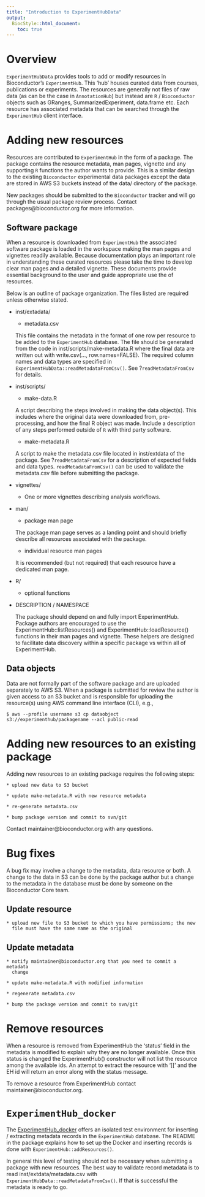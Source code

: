 ```yaml
---
title: "Introduction to ExperimentHubData"
output:
  BiocStyle::html_document:
    toc: true
---
```

<!--
%% \VignetteEngine{knitr::rmarkdown}
%\VignetteIndexEntry{Introduction to ExperimentHubData}
-->


# Overview

`ExperimentHubData` provides tools to add or modify resources in 
Bioconductor's `ExperimentHub`. This 'hub' houses curated data from courses,
publications or experiments.  The resources are generally not files of raw data 
(as can be the case in `AnnotationHub`) but instead are `R` / `Bioconductor` 
objects such as GRanges, SummarizedExperiment, data.frame etc.  Each resource 
has associated metadata that can be searched through the `ExperimentHub` client interface.


# Adding new resources

Resources are contributed to `ExperimentHub` in the form of a package.  The
package contains the resource metadata, man pages, vignette and any supporting
`R` functions the author wants to provide.  This is a similar design to the
existing `Bioconductor` experimental data packages except the data are
stored in AWS S3 buckets instead of the data/ directory of the package.

New packages should be submitted to the `Bioconductor` tracker and will
go through the usual package review process. Contact packages@bioconductor.org 
for more information.

## Software package

When a resource is downloaded from `ExperimentHub` the associated software
package is loaded in the workspace making the man pages and vignettes readily
available. Because documentation plays an important role in understanding these
curated resources please take the time to develop clear man pages and a
detailed vignette. These documents provide essential background to the user and
guide appropriate use the of resources.

Below is an outline of package organization. The files listed are required
unless otherwise stated. 

* inst/extadata/
    - metadata.csv

    This file contains the metadata in the format of one row per resource
    to be added to the `ExperimentHub` database. The file should be generated
    from the code in inst/scripts/make-metadata.R where the final data are
    written out with write.csv(..., row.names=FALSE). The required column 
    names and data types are specified in 
    `ExperimentHubData::readMetadataFromCsv()`. See ?`readMetadataFromCsv` for 
    details.

* inst/scripts/
    - make-data.R

    A script describing the steps involved in making the data object(s). This
    includes where the original data were downloaded from, pre-processing,
    and how the final R object was made. Include a description of any
    steps performed outside of `R` with third party software.

    - make-metadata.R

    A script to make the metadata.csv file located in inst/extdata of the 
    package. See ?`readMetadataFromCsv` for a description of expected fields 
    and data types.  `readMetadataFromCsv()` can be used to validate the 
    metadata.csv file before submitting the package.

* vignettes/
    - One or more vignettes describing analysis workflows. 

* man/
    - package man page 
 
    The package man page serves as a landing point and should briefly describe
    all resources associated with the package. 
 
    - individual resource man pages
 
    It is recommended (but not required) that each resource have a dedicated 
    man page.

* R/
    - optional functions

* DESCRIPTION / NAMESPACE

  The package should depend on and fully import ExperimentHub.
  Package authors are encouraged to use the ExperimentHub::listResources() and 
  ExperimentHub::loadResource() functions in their man pages and vignette.
  These helpers are designed to facilitate data discovery within a specific
  package vs within all of ExperimentHub.


## Data objects

Data are not formally part of the software package and are uploaded separately
to AWS S3. When a package is submitted for review the author is 
given access to an S3 bucket and is responsible for uploading the resource(s) 
using AWS command line interface (CLI), e.g.,

    $ aws --profile username s3 cp dataobject s3://experimenthub/packagename --acl public-read


# Adding new resources to an existing package

Adding new resources to an existing package requires the following steps:

    * upload new data to S3 bucket

    * update make-metadata.R with new resource metadata

    * re-generate metadata.csv

    * bump package version and commit to svn/git

Contact maintainer@bioconductor.org with any questions.

# Bug fixes 

A bug fix may involve a change to the metadata, data resource or both. A change
to the data in S3 can be done by the package author but a change to the
metadata in the database must be done by someone on the Bioconductor Core team.

## Update resource 

    * upload new file to S3 bucket to which you have permissions; the new
      file must have the same name as the original

## Update metadata

    * notify maintainer@bioconductor.org that you need to commit a metadata
      change

    * update make-metadata.R with modified information

    * regenerate metadata.csv

    * bump the package version and commit to svn/git

# Remove resources

When a resource is removed from ExperimentHub the 'status' field in the 
metadata is modified to explain why they are no longer available. Once
this status is changed the ExperimentHub() constructor will not list the 
resource among the available ids. An attempt to extract the resource with 
'[[' and the EH id will return an error along with the status message.

To remove a resource from ExperimentHub contact maintainer@bioconductor.org.

# `ExperimentHub_docker`

The [ExperimentHub_docker](https://github.com/Bioconductor/ExperimentHub_docker)
offers an isolated test environment for inserting / extracting metadata records
in the `ExperimentHub` database. The README in the package explains how to
set up the Docker and inserting records is done with
`ExperimentHub::addResources()`.

In general this level of testing should not be necessary when submitting
a package with new resources. The best way to validate record metadata is to 
read inst/extdata/metadata.csv with `ExperimentHubData::readMetadataFromCsv()`.
If that is successful the metadata is ready to go.
